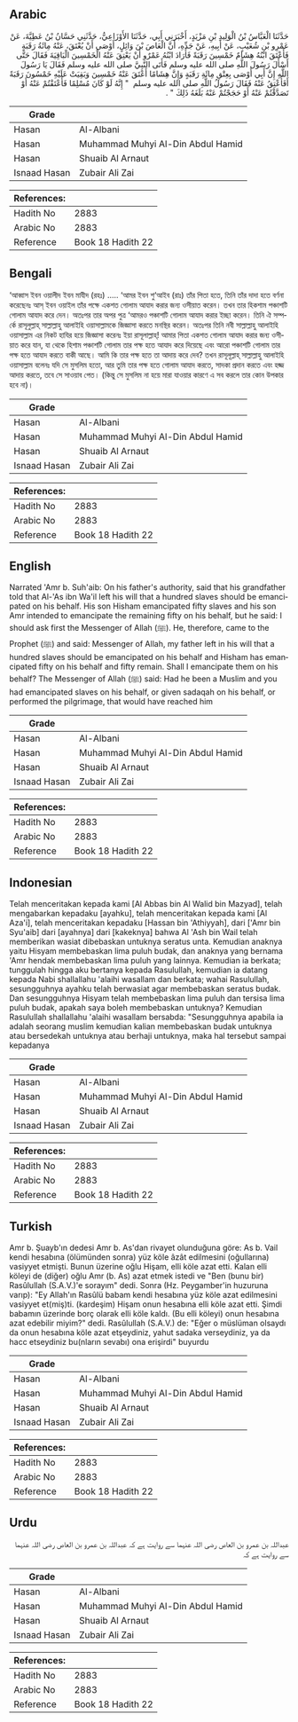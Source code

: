 ## Arabic


<div dir="rtl" lang="ar" style={{fontSize:'larger',backgroundColor:'#f8f9fa',padding:20}}>
حَدَّثَنَا الْعَبَّاسُ بْنُ الْوَلِيدِ بْنِ مَزْيَدٍ، أَخْبَرَنِي أَبِي، حَدَّثَنَا الأَوْزَاعِيُّ، حَدَّثَنِي حَسَّانُ بْنُ عَطِيَّةَ، عَنْ عَمْرِو بْنِ شُعَيْبٍ، عَنْ أَبِيهِ، عَنْ جَدِّهِ، أَنَّ الْعَاصَ بْنَ وَائِلٍ، أَوْصَى أَنْ يُعْتَقَ، عَنْهُ مِائَةُ رَقَبَةٍ فَأَعْتَقَ ابْنُهُ هِشَامٌ خَمْسِينَ رَقَبَةً فَأَرَادَ ابْنُهُ عَمْرٌو أَنْ يَعْتِقَ عَنْهُ الْخَمْسِينَ الْبَاقِيَةَ فَقَالَ حَتَّى أَسْأَلَ رَسُولَ اللَّهِ صلى الله عليه وسلم فَأَتَى النَّبِيَّ صلى الله عليه وسلم فَقَالَ يَا رَسُولَ اللَّهِ إِنَّ أَبِي أَوْصَى بِعِتْقِ مِائَةِ رَقَبَةٍ وَإِنَّ هِشَامًا أَعْتَقَ عَنْهُ خَمْسِينَ وَبَقِيَتْ عَلَيْهِ خَمْسُونَ رَقَبَةً أَفَأُعْتِقُ عَنْهُ فَقَالَ رَسُولُ اللَّهِ صلى الله عليه وسلم ‏ "‏ إِنَّهُ لَوْ كَانَ مُسْلِمًا فَأَعْتَقْتُمْ عَنْهُ أَوْ تَصَدَّقْتُمْ عَنْهُ أَوْ حَجَجْتُمْ عَنْهُ بَلَغَهُ ذَلِكَ ‏"‏ ‏.‏
</div>
<div style={{backgroundColor:'#f8f9fa',padding:20, marginBottom: 10}}><table> <thead> <tr> <th>Grade</th> <th></th> </tr> </thead> <tbody> <tr><td>Hasan</td><td>Al-Albani</td></tr><tr><td>Hasan</td><td>Muhammad Muhyi Al-Din Abdul Hamid</td></tr><tr><td>Hasan</td><td>Shuaib Al Arnaut</td></tr><tr><td>Isnaad Hasan</td><td>Zubair Ali Zai</td></tr></tbody></table><table> <thead> <tr> <th>References:</th> <th></th> </tr> </thead> <tbody><tr><td>Hadith No</td><td>2883</td></tr><tr><td>Arabic No</td><td>2883</td></tr><tr><td>Reference</td><td>Book 18 Hadith 22</td></tr></tbody></table></div>

## Bengali


<div dir="ltr" lang="bn" style={{fontSize:'larger',backgroundColor:'#f8f9fa',padding:20}}>
‘আব্বাস ইবন ওয়ালীদ ইবন মাযীদ (রহঃ) ..... ‘আমর ইবন শু‘আইব (রাঃ) তাঁর পিতা হতে, তিনি তাঁর দাদা হতে বর্ণনা করেছেনঃ আস্‌ ইবন ওয়াইল তাঁর পক্ষে একশত গোলাম আযাদ করার জন্য ওসীয়াত করেন। তখন তার হিকশাম পঞ্চাশটি গোলাম আযাদ করে দেন। অতঃপর তার অপর পুত্র ‘আমরও পঞ্চাশটি গোলাম আযাদ করার ইচ্ছা করেন। তিনি ঐ সম্পর্কে রাসূলুল্লাহ্ সাল্লাল্লাহু আলাইহি ওয়াসাল্লামকে জিজ্ঞাসা করতে মনস্থির করেন। অতঃপর তিনি নবী সাল্লাল্লাহু আলাইহি ওয়াসাল্লাম এর নিকট হাযির হয়ে জিজ্ঞাসা করেনঃ ইয়া রাসূলাল্লাহ্! আমার পিতা একশত গোলাম আযাদ করার জন্য ওসীয়াত করে যান, যা থেকে হিশাম পঞ্চাশটি গোলাম তার পক্ষ হতে আযাদ করে দিয়েছে এবং আরো পঞ্চাশটি গোলাম তার পক্ষ হতে আযাদ করতে বাকী আছে। আমি কি তার পক্ষ হতে তা আদায় করে দেব? তখন রাসূলূল্লাহ্ সাল্লাল্লাহু আলাইহি ওয়াসাল্লাম বলেনঃ যদি সে মুসলিম হতো, আর তুমি তার পক্ষ হতে গোলাম আযাদ করতে, সাদকা প্রদান করতে এবং হজ্জ আদায় করতে, তবে সে সাওয়াব পেত। (কিন্তু সে মুসলিম না হয়ে মারা যাওয়ার কারণে এ সব করলে তার কোন উপকার হবে না)।
</div>
<div style={{backgroundColor:'#f8f9fa',padding:20, marginBottom: 10}}><table> <thead> <tr> <th>Grade</th> <th></th> </tr> </thead> <tbody> <tr><td>Hasan</td><td>Al-Albani</td></tr><tr><td>Hasan</td><td>Muhammad Muhyi Al-Din Abdul Hamid</td></tr><tr><td>Hasan</td><td>Shuaib Al Arnaut</td></tr><tr><td>Isnaad Hasan</td><td>Zubair Ali Zai</td></tr></tbody></table><table> <thead> <tr> <th>References:</th> <th></th> </tr> </thead> <tbody><tr><td>Hadith No</td><td>2883</td></tr><tr><td>Arabic No</td><td>2883</td></tr><tr><td>Reference</td><td>Book 18 Hadith 22</td></tr></tbody></table></div>

## English


<div dir="ltr" lang="en" style={{fontSize:'larger',backgroundColor:'#f8f9fa',padding:20}}>
Narrated 'Amr b. Suh'aib: On his father's authority, said that his grandfather told that Al-'As ibn Wa'il left his will that a hundred slaves should be emancipated on his behalf. His son Hisham emancipated fifty slaves and his son Amr intended to emancipate the remaining fifty on his behalf, but he said: I should ask first the Messenger of Allah (ﷺ). He, therefore, came to the Prophet (ﷺ) and said: Messenger of Allah, my father left in his will that a hundred slaves should be emancipated on his behalf and Hisham has emancipated fifty on his behalf and fifty remain. Shall I emancipate them on his behalf? The Messenger of Allah (ﷺ) said: Had he been a Muslim and you had emancipated slaves on his behalf, or given sadaqah on his behalf, or performed the pilgrimage, that would have reached him
</div>
<div style={{backgroundColor:'#f8f9fa',padding:20, marginBottom: 10}}><table> <thead> <tr> <th>Grade</th> <th></th> </tr> </thead> <tbody> <tr><td>Hasan</td><td>Al-Albani</td></tr><tr><td>Hasan</td><td>Muhammad Muhyi Al-Din Abdul Hamid</td></tr><tr><td>Hasan</td><td>Shuaib Al Arnaut</td></tr><tr><td>Isnaad Hasan</td><td>Zubair Ali Zai</td></tr></tbody></table><table> <thead> <tr> <th>References:</th> <th></th> </tr> </thead> <tbody><tr><td>Hadith No</td><td>2883</td></tr><tr><td>Arabic No</td><td>2883</td></tr><tr><td>Reference</td><td>Book 18 Hadith 22</td></tr></tbody></table></div>

## Indonesian


<div dir="ltr" lang="id" style={{fontSize:'larger',backgroundColor:'#f8f9fa',padding:20}}>
Telah menceritakan kepada kami [Al Abbas bin Al Walid bin Mazyad], telah mengabarkan kepadaku [ayahku], telah menceritakan kepada kami [Al Aza'i], telah menceritakan kepadaku [Hassan bin 'Athiyyah], dari ['Amr bin Syu'aib] dari [ayahnya] dari [kakeknya] bahwa Al 'Ash bin Wail telah memberikan wasiat dibebaskan untuknya seratus unta. Kemudian anaknya yaitu Hisyam membebaskan lima puluh budak, dan anaknya yang bernama 'Amr hendak membebaskan lima puluh yang lainnya. Kemudian ia berkata; tunggulah hingga aku bertanya kepada Rasulullah, kemudian ia datang kepada Nabi shallallahu 'alaihi wasallam dan berkata; wahai Rasulullah, sesungguhnya ayahku telah berwasiat agar membebaskan seratus budak. Dan sesungguhnya Hisyam telah membebaskan lima puluh dan tersisa lima puluh budak, apakah saya boleh membebaskan untuknya? Kemudian Rasulullah shallallahu 'alaihi wasallam bersabda: "Sesungguhnya apabila ia adalah seorang muslim kemudian kalian membebaskan budak untuknya atau bersedekah untuknya atau berhaji untuknya, maka hal tersebut sampai kepadanya
</div>
<div style={{backgroundColor:'#f8f9fa',padding:20, marginBottom: 10}}><table> <thead> <tr> <th>Grade</th> <th></th> </tr> </thead> <tbody> <tr><td>Hasan</td><td>Al-Albani</td></tr><tr><td>Hasan</td><td>Muhammad Muhyi Al-Din Abdul Hamid</td></tr><tr><td>Hasan</td><td>Shuaib Al Arnaut</td></tr><tr><td>Isnaad Hasan</td><td>Zubair Ali Zai</td></tr></tbody></table><table> <thead> <tr> <th>References:</th> <th></th> </tr> </thead> <tbody><tr><td>Hadith No</td><td>2883</td></tr><tr><td>Arabic No</td><td>2883</td></tr><tr><td>Reference</td><td>Book 18 Hadith 22</td></tr></tbody></table></div>

## Turkish


<div dir="ltr" lang="tr" style={{fontSize:'larger',backgroundColor:'#f8f9fa',padding:20}}>
Amr b. Şuayb'ın dedesi Amr b. As'dan rivayet olunduğuna göre: As b. Vail kendi hesabına (ölümünden sonra) yüz köle âzât edilmesini (oğullarına) vasiyyet etmişti. Bunun üzerine oğlu Hişam, elli köle azat etti. Kalan elli köleyi de (diğer) oğlu Amr (b. As) azat etmek istedi ve "Ben (bunu bir) Rasûlullah (S.A.V.)'e sorayım" dedi. Sonra (Hz. Peygamber'in huzuruna varıp): "Ey Allah'ın Rasûlü babam kendi hesabına yüz köle azat edilmesini vasiyyet et(miş)ti. (kardeşim) Hişam onun hesabına elli köle azat etti. Şimdi babamın üzerinde borç olarak elli köle kaldı. (Bu elli köleyi) onun hesabına azat edebilir miyim?" dedi. Rasûlullah (S.A.V.) de: "Eğer o müslüman olsaydı da onun hesabına köle azat etşeydiniz, yahut sadaka verseydiniz, ya da hacc etseydiniz bu(nların sevabı) ona erişirdi" buyurdu
</div>
<div style={{backgroundColor:'#f8f9fa',padding:20, marginBottom: 10}}><table> <thead> <tr> <th>Grade</th> <th></th> </tr> </thead> <tbody> <tr><td>Hasan</td><td>Al-Albani</td></tr><tr><td>Hasan</td><td>Muhammad Muhyi Al-Din Abdul Hamid</td></tr><tr><td>Hasan</td><td>Shuaib Al Arnaut</td></tr><tr><td>Isnaad Hasan</td><td>Zubair Ali Zai</td></tr></tbody></table><table> <thead> <tr> <th>References:</th> <th></th> </tr> </thead> <tbody><tr><td>Hadith No</td><td>2883</td></tr><tr><td>Arabic No</td><td>2883</td></tr><tr><td>Reference</td><td>Book 18 Hadith 22</td></tr></tbody></table></div>

## Urdu


<div dir="rtl" lang="ur" style={{fontSize:'larger',backgroundColor:'#f8f9fa',padding:20}}>
عبداللہ بن عمرو بن العاص رضی اللہ عنہما سے روایت ہے کہ عبداللہ بن عمرو بن العاص رضی اللہ عنہما سے روایت ہے کہ
</div>
<div style={{backgroundColor:'#f8f9fa',padding:20, marginBottom: 10}}><table> <thead> <tr> <th>Grade</th> <th></th> </tr> </thead> <tbody> <tr><td>Hasan</td><td>Al-Albani</td></tr><tr><td>Hasan</td><td>Muhammad Muhyi Al-Din Abdul Hamid</td></tr><tr><td>Hasan</td><td>Shuaib Al Arnaut</td></tr><tr><td>Isnaad Hasan</td><td>Zubair Ali Zai</td></tr></tbody></table><table> <thead> <tr> <th>References:</th> <th></th> </tr> </thead> <tbody><tr><td>Hadith No</td><td>2883</td></tr><tr><td>Arabic No</td><td>2883</td></tr><tr><td>Reference</td><td>Book 18 Hadith 22</td></tr></tbody></table></div>